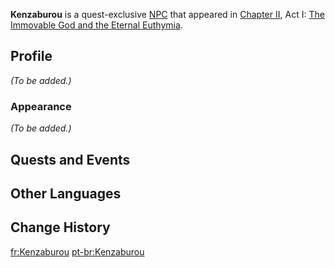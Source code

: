 {{Meta
<!-- REMOVE THIS TEMPLATE AFTER ADDING MISSING INFO -->
|missing_NPC_profile  = yes
}}
{{Character Infobox
|type             = Quest NPC
|image            = NPC Kenzaburou.png
|realname         = 
|region           = Inazuma
|location         = Inazuma
|affiliation      = Kanjou Commission
|title            = Kanjou Commission Officer
|voiceEN          = 
|voiceCN          = 
|voiceJP          = 
}}
'''Kenzaburou''' is a quest-exclusive [[NPC]] that appeared in [[Chapter II]], Act I: [[The Immovable God and the Eternal Euthymia]].

==Profile==
<!-- detailed story/lore information goes here -->
''(To be added.)''

===Appearance===
''(To be added.)''

==Quests and Events==
{{Quests and Events}}

==Other Languages==
{{Other Languages
|default_hidden = 1
|en      = Kenzaburou
|zhs     = 健三郎
|zhs_rm  = Jiànsānláng
|zht     = 健三郎
|zht_rm  = Jiànsānláng
|ja      = 健三郎
|ja_rm   = Kenzaburou
|ko      = 겐자부로
|es      = Kenzaburou
|fr      = Kenzaburou
|ru      = Кэндзабуро
|th      = Kenzaburou
|vi      = Kenzaburou
|de      = Kenzaburou
|id      = Kenzaburou
|pt      = Kenzaburou
|tr      = Kenzaburou
|it      = Kenzaburou
}}

==Change History==
{{Change History|2.0}}
<!--
==References==
{{Reflist}}-->

[[fr:Kenzaburou]]
[[pt-br:Kenzaburou]]